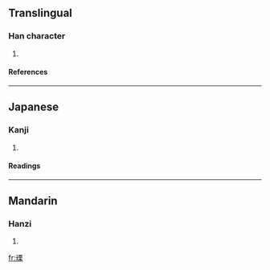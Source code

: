 ==Translingual==
===Han character===
{{Han char|rn=96|rad=玉|as=10|sn=14|four=1119<sub>4</sub>|canj=一土一田木 (MGMWD)}}
# {{defn|Han|sort=玉10}}
====References====
{{Han ref|kx=0739.140|dkj=21162|dj=1149.190|hdz=21130.120|uh=746E|ud=29806|bh=E2D4|bd=58068}}

----
==Japanese==
===Kanji===
{{ja-kanji|grade=|rs=玉10}}
# {{defn|Japanese}} 
====Readings====
{{ja-readings|on=[[りつ]] (ritsu), [[りち]] (richi)|kun=[[うつくしい]] (utsukushii)|nanori=}}

----
==Mandarin==
===Hanzi===
{{cmn-hanzi|pin=[[lì]] (li4)|wg=li<sup>4</sup>}}
# {{defn|Mandarin}}

[[fr:瑮]]